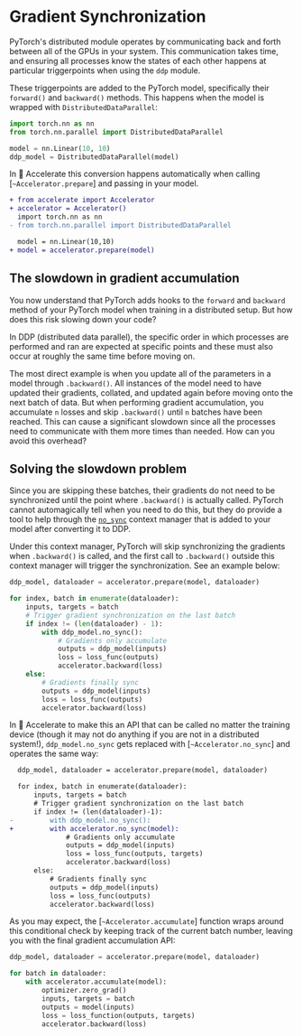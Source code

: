 <!--Copyright 2022 The HuggingFace Team. All rights reserved.

Licensed under the Apache License, Version 2.0 (the "License"); you may not use this file except in compliance with
the License. You may obtain a copy of the License at

http://www.apache.org/licenses/LICENSE-2.0

Unless required by applicable law or agreed to in writing, software distributed under the License is distributed on
an "AS IS" BASIS, WITHOUT WARRANTIES OR CONDITIONS OF ANY KIND, either express or implied. See the License for the
specific language governing permissions and limitations under the License.
-->

# Gradient Synchronization

PyTorch's distributed module operates by communicating back and forth between all of the GPUs in your system.
This communication takes time, and ensuring all processes know the states of each other happens at particular triggerpoints
when using the `ddp` module. 

These triggerpoints are added to the PyTorch model, specifically their `forward()` and `backward()` methods. 
This happens when the model is wrapped with `DistributedDataParallel`:
```python
import torch.nn as nn
from torch.nn.parallel import DistributedDataParallel

model = nn.Linear(10, 10)
ddp_model = DistributedDataParallel(model)
```
In 🤗 Accelerate this conversion happens automatically when calling [`~Accelerator.prepare`] and passing in your model.

```diff
+ from accelerate import Accelerator
+ accelerator = Accelerator()
  import torch.nn as nn
- from torch.nn.parallel import DistributedDataParallel

  model = nn.Linear(10,10)
+ model = accelerator.prepare(model)
```

## The slowdown in gradient accumulation

You now understand that PyTorch adds hooks to the `forward` and `backward` method of your PyTorch model when 
training in a distributed setup. But how does this risk slowing down your code?

In DDP (distributed data parallel), the specific order in which processes are performed and ran are expected
at specific points and these must also occur at roughly the same time before moving on.

The most direct example is when you update all of the parameters in a model through `.backward()`. All instances of the model
need to have updated their gradients, collated, and updated again before moving onto the next batch of data. But when performing 
gradient accumulation, you accumulate `n` losses and skip `.backward()` until `n` batches have been reached. This 
can cause a significant slowdown since all the processes need to communicate with them more times than needed. How 
can you avoid this overhead?

## Solving the slowdown problem

Since you are skipping these batches, their gradients do not need to be synchronized until the point where `.backward()` is actually called. 
PyTorch cannot automagically tell when you need to do this, but they do provide a tool to help through the [`no_sync`](https://pytorch.org/docs/stable/generated/torch.nn.parallel.DistributedDataParallel.html#torch.nn.parallel.DistributedDataParallel.no_sync) context manager
that is added to your model after converting it to DDP.

Under this context manager, PyTorch will skip synchronizing the gradients when `.backward()` is called, and the first call to `.backward()` outside this 
context manager will trigger the synchronization. See an example below:
```python
ddp_model, dataloader = accelerator.prepare(model, dataloader)

for index, batch in enumerate(dataloader):
    inputs, targets = batch
    # Trigger gradient synchronization on the last batch
    if index != (len(dataloader) - 1):
        with ddp_model.no_sync():
            # Gradients only accumulate
            outputs = ddp_model(inputs)
            loss = loss_func(outputs)
            accelerator.backward(loss)
    else:
        # Gradients finally sync
        outputs = ddp_model(inputs)
        loss = loss_func(outputs)
        accelerator.backward(loss)
```

In 🤗 Accelerate to make this an API that can be called no matter the training device (though it may not do anything if you are not in a distributed system!),
`ddp_model.no_sync` gets replaced with [`~Accelerator.no_sync`] and operates the same way:

```diff
  ddp_model, dataloader = accelerator.prepare(model, dataloader)

  for index, batch in enumerate(dataloader):
      inputs, targets = batch
      # Trigger gradient synchronization on the last batch
      if index != (len(dataloader)-1):
-         with ddp_model.no_sync():
+         with accelerator.no_sync(model):
              # Gradients only accumulate
              outputs = ddp_model(inputs)
              loss = loss_func(outputs, targets)
              accelerator.backward(loss)
      else:
          # Gradients finally sync
          outputs = ddp_model(inputs)
          loss = loss_func(outputs)
          accelerator.backward(loss)
```

As you may expect, the [`~Accelerator.accumulate`] function wraps around this conditional check by keeping track of the current batch number, leaving you with the final
gradient accumulation API:

```python
ddp_model, dataloader = accelerator.prepare(model, dataloader)

for batch in dataloader:
    with accelerator.accumulate(model):
        optimizer.zero_grad()
        inputs, targets = batch
        outputs = model(inputs)
        loss = loss_function(outputs, targets)
        accelerator.backward(loss)
```